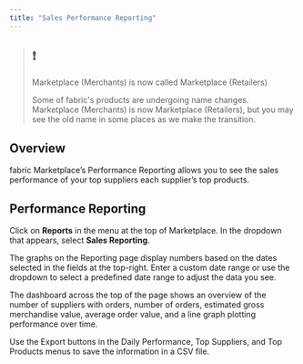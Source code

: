 ```yaml
---
title: "Sales Performance Reporting"
---
```


> ## ❗️
> 
> Marketplace (Merchants) is now called Marketplace (Retailers)
> 
> Some of fabric's products are undergoing name changes. Marketplace (Merchants) is now Marketplace (Retailers), but you may see the old name in some places as we make the transition.

## Overview

fabric Marketplace’s Performance Reporting allows you to see the sales performance of your top suppliers each supplier’s top products.

## Performance Reporting

Click on **Reports** in the menu at the top of Marketplace. In the dropdown that appears, select **Sales Reporting**.

The graphs on the Reporting page display numbers based on the dates selected in the fields at the top-right. Enter a custom date range or use the dropdown to select a predefined date range to adjust the data you see.

The dashboard across the top of the page shows an overview of the number of suppliers with orders, number of orders, estimated gross merchandise value, average order value, and a line graph plotting performance over time.

Use the Export buttons in the Daily Performance, Top Suppliers, and Top Products menus to save the information in a CSV file.